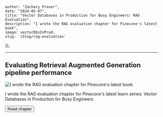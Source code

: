 




    author: "Zachary Proser", 
    date: "2024-05-07",
    title: "Vector Databases in Production for Busy Engineers: RAG Evaluation",
    description: "I wrote the RAG evaluation chapter for Pinecone's latest book",
    image: vectorDbsInProd,
    slug: '/blog/rag-evaluation'
});


--- 

## Evaluating Retrieval Augmented Generation pipeline performance 

<Image src={metadata.image} alt="I wrote the RAG evaluation chapter for Pinecone's latest book" />

I wrote the RAG evaluation chapter for Pinecone's latest learn series: Vector Databases in Production for Busy Engineers.

<Button href={href} variant="solid" color="blue">Read chapter</Button>
